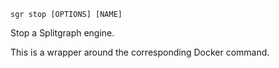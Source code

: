 
```sgr stop [OPTIONS] [NAME]```

Stop a Splitgraph engine.

This is a wrapper around the corresponding Docker command.
